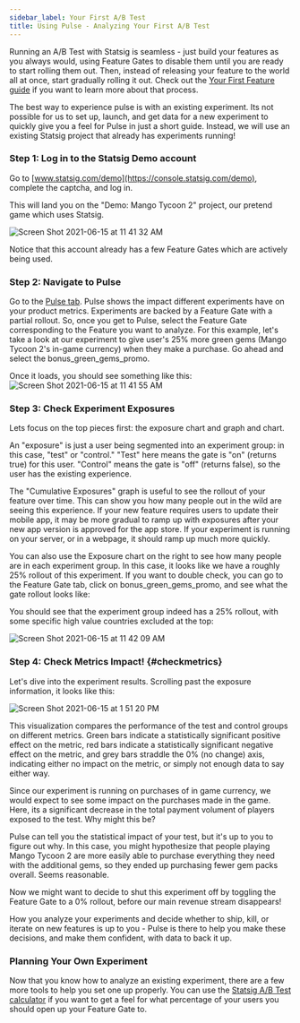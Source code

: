 ```yaml
---
sidebar_label: Your First A/B Test
title: Using Pulse - Analyzing Your First A/B Test
---
```


Running an A/B Test with Statsig is seamless - just build your features as you always would, using Feature Gates to disable them until you are ready to start
rolling them out. Then, instead of releasing your feature to the world all at once, start gradually rolling it out. Check out the
[Your First Feature guide](/guides/first-feature) if you want to learn more about that process.

The best way to experience pulse is with an existing experiment. Its not possible for us to set up, launch, and get data for a new experiment to quickly give you
a feel for Pulse in just a short guide. Instead, we will use an existing Statsig project that already has experiments running!

### Step 1: Log in to the Statsig Demo account

Go to [www.statsig.com/demo](https://console.statsig.com/demo), complete the captcha, and log in.

This will land you on the "Demo: Mango Tycoon 2" project, our pretend game which uses Statsig.

![Screen Shot 2021-06-15 at 11 41 32 AM](https://user-images.githubusercontent.com/82126616/122106448-c8c14b00-cdce-11eb-8c9a-9bab5cec0233.png)

Notice that this account already has a few Feature Gates which are actively being used.

### Step 2: Navigate to Pulse

Go to the [Pulse tab](https://console.statsig.com/pulse). Pulse shows the impact different experiments have on your product metrics. Experiments are backed by a Feature Gate with a partial rollout.
So, once you get to Pulse, select the Feature Gate corresponding to the Feature you want to analyze. For this example, let's take a look at our experiment to give user's 25% more green gems
(Mango Tycoon 2's in-game currency) when they make a purchase. Go ahead and select the bonus_green_gems_promo.

Once it loads, you should see something like this:
![Screen Shot 2021-06-15 at 11 41 55 AM](https://user-images.githubusercontent.com/82126616/122106458-cbbc3b80-cdce-11eb-88cf-79c0be1b4fa9.png)

### Step 3: Check Experiment Exposures

Lets focus on the top pieces first: the exposure chart and graph and chart.

An "exposure" is just a user being segmented into an experiment group: in this case, "test" or "control." "Test" here means the gate is "on" (returns true) for this user.
"Control" means the gate is "off" (returns false), so the user has the existing experience.

The "Cumulative Exposures" graph is useful to see the rollout of your feature over time. This can show you how many people out in the wild are seeing this experience.
If your new feature requires users to update their mobile app, it may be more gradual to ramp up with exposures after your new app version is approved for the app store.
If your experiment is running on your server, or in a webpage, it should ramp up much more quickly.

You can also use the Exposure chart on the right to see how many people are in each experiment group. In this case, it looks like we have a roughly 25% rollout of this experiment.
If you want to double check, you can go to the Feature Gate tab, click on bonus_green_gems_promo, and see what the gate rollout looks like:

You should see that the experiment group indeed has a 25% rollout, with some specific high value countries excluded at the top:

![Screen Shot 2021-06-15 at 11 42 09 AM](https://user-images.githubusercontent.com/82126616/122106466-ce1e9580-cdce-11eb-82d3-aa270602bbd6.png)

### Step 4: Check Metrics Impact! {#checkmetrics}

Let's dive into the experiment results. Scrolling past the exposure information, it looks like this:

![Screen Shot 2021-06-15 at 1 51 20 PM](https://user-images.githubusercontent.com/82126616/122121717-cf58be00-cde0-11eb-902f-11b3d53953ea.png)

This visualization compares the performance of the test and control groups on different metrics. Green bars indicate a statistically significant positive effect
on the metric, red bars indicate a statistically significant negative effect on the metric, and grey bars straddle the 0% (no change) axis, indicating either no
impact on the metric, or simply not enough data to say either way.

Since our experiment is running on purchases of in game currency, we would expect to see some impact on the purchases made in the game. Here, its a significant
decrease in the total payment volument of players exposed to the test. Why might this be?

Pulse can tell you the statistical impact of your test, but it's up to you to figure out why. In this case, you might hypothesize that people playing Mango Tycoon 2
are more easily able to purchase everything they need with the additional gems, so they ended up purchasing fewer gem packs overall. Seems reasonable.

Now we might want to decide to shut this experiment off by toggling the Feature Gate to a 0% rollout, before our main revenue stream disappears!

How you analyze your experiments and decide whether to ship, kill, or iterate on new features is up to you - Pulse is there to help you make these decisions,
and make them confident, with data to back it up.

### Planning Your Own Experiment

Now that you know how to analyze an existing experiment, there are a few more tools to help you set one up properly. You can use the [Statsig
A/B Test calculator](https://statsig.com/calculator) if you want to get a feel for what percentage of your users you should open up your Feature Gate to.
